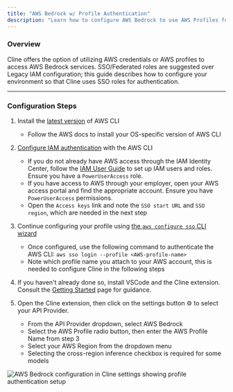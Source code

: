 ```yaml
---
title: "AWS Bedrock w/ Profile Authentication"
description: "Learn how to configure AWS Bedrock to use AWS Profiles for authentication with Cline, focusing on SSO/Federated roles for secure access."
---
```


### Overview

Cline offers the option of utilizing AWS credentials or AWS profiles to access AWS Bedrock services. SSO/Federated roles are suggested over Legacy IAM configuration; this guide describes how to configure your environment so that Cline uses SSO roles for authentication.

---

### Configuration Steps

1. Install the [latest version](https://docs.aws.amazon.com/cli/latest/userguide/getting-started-install.html) of AWS CLI
    - Follow the AWS docs to install your OS-specific version of AWS CLI

2. [Configure IAM authentication](https://docs.aws.amazon.com/cli/latest/userguide/cli-configure-sso.html) with the AWS CLI
    - If you do not already have AWS access through the IAM Identity Center, follow the [IAM User Guide](https://docs.aws.amazon.com/singlesignon/latest/userguide/getting-started.html) to set up IAM users and roles. Ensure you have a `PowerUserAccess` role.
    - If you have access to AWS through your employer, open your AWS access portal and find the appropriate account. Ensure you have `PowerUserAccess` permissions.
    - Open the `Access keys` link and note the `SSO start URL` and `SSO region`, which are needed in the next step

3. Continue configuring your profile using [the `aws configure sso` CLI wizard](https://docs.aws.amazon.com/cli/latest/userguide/cli-configure-sso.html#cli-configure-sso-configure)
    - Once configured, use the following command to authenticate the AWS CLI: `aws sso login --profile <AWS-profile-name>`
    - Note which profile name you attach to your AWS account, this is needed to configure Cline in the following steps

4. If you haven't already done so, install VSCode and the Cline extension. Consult the [Getting Started](/getting-started) page for guidance.

5. Open the Cline extension, then click on the settings button ⚙️ to select your API Provider.
    - From the API Provider dropdown, select AWS Bedrock
    - Select the AWS Profile radio button, then enter the AWS Profile Name from step 3
    - Select your AWS Region from the dropdown menu
    - Selecting the cross-region inference checkbox is required for some models

<Frame>
	<img
		src="https://storage.googleapis.com/cline_public_images/docs/assets/cline-aws-setup-markup%20(1).png"
		alt="AWS Bedrock configuration in Cline settings showing profile authentication setup"
	/>
</Frame>
